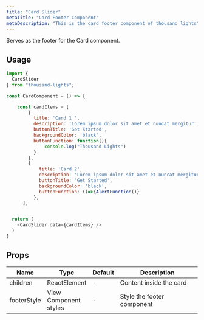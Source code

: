 ```yaml
---
title: "Card Slider"
metaTitle: "Card Footer Component"
metaDescription: "This is the card footer component of thousand lights"
---
```


Serves as the footer for the Card component.

## Usage

```javascript
import {
  CardSlider
} from "thousand-lights";

const CardComponent = () => {

    const cardItems = [
        {
          title: 'Card 1 ',
          description: 'Lorem ipsum dolor sit amet et nuncat mergitur',
          buttonTitle: 'Get Started',
          backgroundColor: 'black',
          buttonFunction: function(){
              console.log("Thousand Lights")
          }
        },
        {
            title: 'Card 2',
            description: 'Lorem ipsum dolor sit amet et nuncat mergitur',
            buttonTitle: 'Get Started',
            backgroundColor: 'black',
            buttonFunction: ()=>{AlertFunction()}
          },
      ];


  return (
    <CardSlider data={cardItems} />
  )
}

```

## Props

<table class="table table-bordered">
  <thead>
    <tr>
      <th>Name</th>
      <th>Type</th>
      <th>Default</th>
      <th width="50%">Description</th>
    </tr>
  </thead>
  <tbody>
    <tr>
      <td>children</td>
      <td>ReactElement</td>
      <td> - </td>
      <td>Content inside the card </td>
    </tr>
    <tr>
      <td>footerStyle</td>
      <td>View Component styles</td>
      <td> - </td>
      <td>Style the footer component</td>
    </tr>
  </tbody>
</table>
<br />

<!-- ## Live Editing example

```javascript react-live=true
<button className={"btn btn-default"}>Change my text</button>
``` -->

